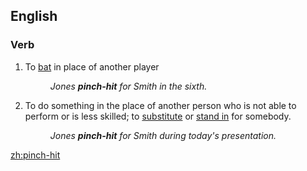 {{also|pinch hit}}
==English==

===Verb===
{{en-verb|head=[[pinch]]-[[hit]]|pinch-hits|pinch-hitting|pinch-hit}}

# {{intransitive|baseball}} To [[bat]] in place of another player
#: ''Jones '''pinch-hit''' for Smith in the sixth.''
# {{intransitive|idiomatic}} To do something in the place of another person who is not able to perform or is less skilled; to [[substitute]] or [[stand in]] for somebody.
#: ''Jones '''pinch-hit''' for Smith during today's presentation.''

[[zh:pinch-hit]]